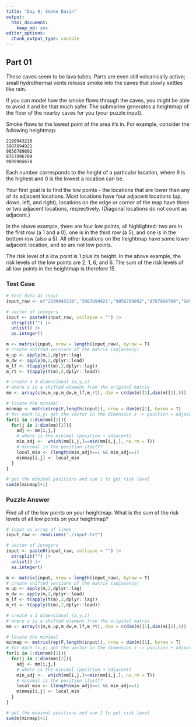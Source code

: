 ```yaml
---
title: "Day 9: Smoke Basin"
output:
  html_document:
    keep_md: yes
editor_options: 
  chunk_output_type: console
---
```


## Part 01

These caves seem to be lava tubes. Parts are even still volcanically active; small hydrothermal vents release smoke into the caves that slowly settles like rain.

If you can model how the smoke flows through the caves, you might be able to avoid it and be that much safer. The submarine generates a heightmap of the floor of the nearby caves for you (your puzzle input).

Smoke flows to the lowest point of the area it's in. For example, consider the following heightmap:

```
2199943210
3987894921
9856789892
8767896789
9899965678
```

Each number corresponds to the height of a particular location, where 9 is the highest and 0 is the lowest a location can be.

Your first goal is to find the low points - the locations that are lower than any of its adjacent locations. Most locations have four adjacent locations (up, down, left, and right); locations on the edge or corner of the map have three or two adjacent locations, respectively. (Diagonal locations do not count as adjacent.)

In the above example, there are four low points, all highlighted: two are in the first row (a 1 and a 0), one is in the third row (a 5), and one is in the bottom row (also a 5). All other locations on the heightmap have some lower adjacent location, and so are not low points.

The risk level of a low point is 1 plus its height. In the above example, the risk levels of the low points are 2, 1, 6, and 6. The sum of the risk levels of all low points in the heightmap is therefore 15.

### Test Case

```r
# test data as input
input_raw <- c("2199943210","3987894921","9856789892","8767896789","9899965678")

# vector of integers
input <- paste0(input_raw, collapse = "") |>
  strsplit("") |>
  unlist() |>
  as.integer()

m <- matrix(input, nrow = length(input_raw), byrow = T)
# create shifted versions of the matrix (adjacency)
m_up <- apply(m,2,dplyr::lag)
m_dw <- apply(m,2,dplyr::lead)
m_lf <- t(apply(t(m),2,dplyr::lag))
m_rt <- t(apply(t(m),2,dplyr::lead))

# create a 3 dimensional (x,y,z)
# where z is a shifted element from the original matrix
mm <- array(c(m,m_up,m_dw,m_lf,m_rt), dim = c(dim(m)[1],dim(m)[2],5))

# locate the minimal
minmap <- matrix(rep(F,length(input)), nrow = dim(m)[1], byrow = T)
# for each (x,y) get the vector in the dimension z -> position + adjacent
for(i in 1:dim(mm)[1]){
  for(j in 1:dim(mm)[2]){
    adj <- mm[i,j,] 
    # where is the minimal (position + adjacent)
    min_adj <-  which(mm[i,j,]==min(mm[i,j,], na.rm = T))
    # minimal is the position itself?
    local_min <- (length(min_adj)==1 && min_adj==1)
    minmap[i,j] <- local_min
  }
}

# get the minimal positions and sum 1 to get risk level
sum(m[minmap]+1)
```

### Puzzle Answer

Find all of the low points on your heightmap. What is the sum of the risk levels of all low points on your heightmap?

```r
# input as array of lines
input_raw <- readLines("./input.txt")

# vector of integers
input <- paste0(input_raw, collapse = "") |>
  strsplit("") |>
  unlist() |>
  as.integer()

m <- matrix(input, nrow = length(input_raw), byrow = T)
# create shifted versions of the matrix (adjacency)
m_up <- apply(m,2,dplyr::lag)
m_dw <- apply(m,2,dplyr::lead)
m_lf <- t(apply(t(m),2,dplyr::lag))
m_rt <- t(apply(t(m),2,dplyr::lead))

# create a 3 dimensional (x,y,z)
# where z is a shifted element from the original matrix
mm <- array(c(m,m_up,m_dw,m_lf,m_rt), dim = c(dim(m)[1],dim(m)[2],5))

# locate the minimal
minmap <- matrix(rep(F,length(input)), nrow = dim(m)[1], byrow = T)
# for each (x,y) get the vector in the dimension z -> position + adjacent
for(i in 1:dim(mm)[1]){
  for(j in 1:dim(mm)[2]){
    adj <- mm[i,j,] 
    # where is the minimal (position + adjacent)
    min_adj <-  which(mm[i,j,]==min(mm[i,j,], na.rm = T))
    # minimal is the position itself?
    local_min <- (length(min_adj)==1 && min_adj==1)
    minmap[i,j] <- local_min
  }
}

# get the minimal positions and sum 1 to get risk level
sum(m[minmap]+1)
```

